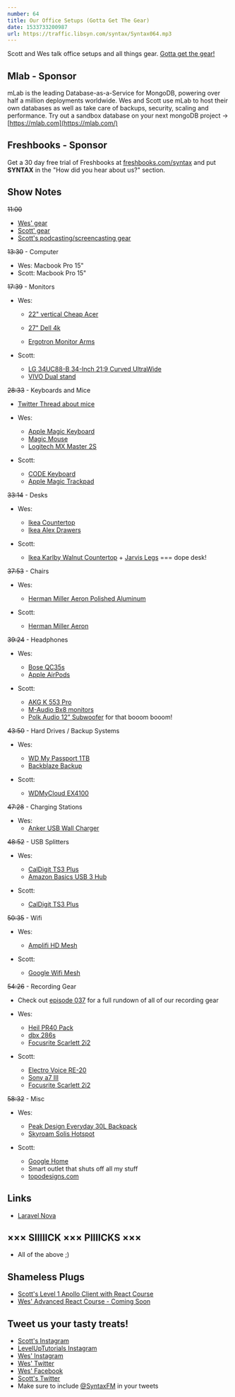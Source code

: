 ```yaml
---
number: 64
title: Our Office Setups (Gotta Get The Gear)
date: 1533733200987
url: https://traffic.libsyn.com/syntax/Syntax064.mp3
---
```


Scott and Wes talk office setups and all things gear. [Gotta get the gear!](https://www.youtube.com/watch?v=R3SFqV0hMyo)

## Mlab - Sponsor

mLab is the leading Database-as-a-Service for MongoDB, powering over half a million deployments worldwide. Wes and Scott use mLab to host their own databases as well as take care of backups, security, scaling and performance. Try out a sandbox database on your next mongoDB project → [https://mlab.com](https://mlab.com/)

## Freshbooks - Sponsor

Get a 30 day free trial of Freshbooks at [freshbooks.com/syntax](https://freshbooks.com/syntax) and put **SYNTAX** in the "How did you hear about us?" section.

## Show Notes

~~11:00~~

* [Wes' gear](https://wesbos.com/uses)
* [Scott' gear](https://www.leveluptutorials.com/my-gear)
* [Scott's podcasting/screencasting gear](https://kit.com/leveluptutorials/podcasting-screencasting-gear)

~~13:30~~ - Computer

* Wes: Macbook Pro 15"
* Scott: Macbook Pro 15"

~~17:39~~ - Monitors

* Wes:
  * [22" vertical Cheap Acer](https://amzn.to/2vkXomG)

  * [27" Dell 4k](https://amzn.to/2Mo3NnO)
  * [Ergotron Monitor Arms](https://amzn.to/2voS9CF)

* Scott:
  * [LG 34UC88-B 34-Inch 21:9 Curved UltraWide](http://amzn.to/2F0sLsU)
  * [VIVO Dual stand](https://amzn.to/2AREOI2)

~~28:33~~ - Keyboards and Mice

* [Twitter Thread about mice](https://twitter.com/wesbos/status/1007671082915192834)

* Wes:
  * [Apple Magic Keyboard](https://amzn.to/2nhTx5M)
  * [Magic Mouse](https://amzn.to/2ATwRT4)
  * [Logitech MX Master 2S](https://amzn.to/2ALF7nR)

* Scott:
  * [CODE Keyboard](https://blog.codinghorror.com/the-code-keyboard/)
  * [Apple Magic Trackpad](https://www.amazon.com/Apple-Magic-Trackpad-2-MJ2R2LL/dp/B016QO5YWC/ref=sr_1_3?s=electronics&ie=UTF8&qid=1533676132&sr=1-3&keywords=Apple+Magic+Trackpad)

~~33:14~~ - Desks

* Wes:
  * [Ikea Countertop](https://www.ikea.com/ca/en/catalog/products/20274961/)
  * [Ikea Alex Drawers](https://www.ikea.com/ca/en/catalog/products/10373037/)

* Scott:
  * [Ikea Karlby Walnut Countertop](https://www.ikea.com/us/en/catalog/products/70335212/#/70335212) + [Jarvis Legs](https://www.amazon.com/Jarvis-Standing-Desk-Frame-Only/dp/B01N023V8B/ref=sr_1_1?ie=UTF8&qid=1533695529&sr=8-1&keywords=jarvis+legs) === dope desk!

~~37:53~~ - Chairs

* Wes:
  * [Herman Miller Aeron Polished Aluminum](http://www.amazon.com/gp/product/B000LTAO8S/ref=as_li_qf_sp_asin_il_tl?ie=UTF8&camp=1789&creative=9325&creativeASIN=B000LTAO8S&linkCode=as2&tag=webo080-20&linkId=6G4M6ZR4CYKT3TM5)

* Scott:
  * [Herman Miller Aeron](https://www.amazon.com/Herman-Miller-Chair-Size-Adjustable-Arms-lumbar/dp/B00TXS2FR6/ref=sr_1_1_sspa?ie=UTF8&qid=1533695947&sr=8-1-spons&keywords=Herman+Miller+Aeron&psc=1)

~~39:24~~ - Headphones

* Wes:
  * [Bose QC35s](https://amzn.to/2OOcY2y)
  * [Apple AirPods](https://www.apple.com/shop/product/MMEF2AM/A/airpods)

* Scott:
  * [AKG K 553 Pro](https://www.amazon.com/AKG-3280H00100-K-553-Pro/dp/B00X3MT7F6/ref=sr_1_1?ie=UTF8&qid=1533695990&sr=8-1&keywords=AKG+k553+Pro)
  * [M-Audio Bx8 monitors](https://www.amazon.com/M-Audio-BX8-D3-Powered-Reference/dp/B01J66ZEE0/ref=sr_1_1?ie=UTF8&qid=1533696043&sr=8-1&keywords=M-Audio+Bx8+monitors)
  * [Polk Audio 12” Subwoofer](https://www.amazon.com/Polk-Audio-12-Inch-Powered-Subwoofer/dp/B000092TT0/ref=sr_1_3?ie=UTF8&qid=1533696133&sr=8-3&keywords=polk+audio+12+subwoofer) for that booom booom!

~~43:50~~ - Hard Drives / Backup Systems

* Wes:
  * [WD My Passport 1TB](https://amzn.to/2AHKsg1)
  * [Backblaze Backup](https://secure.backblaze.com/r/008x60)

* Scott:
  * [WDMyCloud EX4100](https://www.amazon.com/EX4100-Diskless-Network-Attached-Storage/dp/B00TB8XMR0/ref=sr_1_1?s=electronics&ie=UTF8&qid=1533696680&sr=1-1&keywords=wd+mycloud+ex4100)


~~47:28~~ - Charging Stations

* Wes:
  * [Anker USB Wall Charger](https://amzn.to/2M0da13)

~~48:52~~ - USB Splitters

* Wes:
  * [CalDigit TS3 Plus](https://amzn.to/2voCKSP)
  * [Amazon Basics USB 3 Hub](https://amzn.to/2AMPHLo)

* Scott:
  * [CalDigit TS3 Plus](https://amzn.to/2voCKSP)

~~50:35~~ - Wifi

* Wes:
  * [Amplifi HD Mesh](https://amzn.to/2AMQrQG)

* Scott:
  * [Google Wifi Mesh](https://www.amazon.com/Google-WiFi-system-3-Pack-replacement/dp/B01MAW2294/ref=sr_1_1_sspa?s=electronics&ie=UTF8&qid=1533697191&sr=1-1-spons&keywords=Google+Wifi+Mesh&psc=1)

~~54:26~~ - Recording Gear

* Check out [episode 037](https://syntax.fm/show/037/recording-screencasts-hardware-software-dos-and-don-ts) for a full rundown of all of our recording gear

* Wes:
  * [Heil PR40 Pack](https://amzn.to/2AIur9q)
  * [dbx 286s](https://www.amazon.com/dbx-286s-Microphone-Preamp-Processor/dp/B004LWH79A/ref=sr_1_2?s=electronics&ie=UTF8&qid=1533697367&sr=1-2&keywords=dbx286s)
  * [Focusrite Scarlett 2i2](https://www.amazon.com/Focusrite-Scarlett-Audio-Interface-Tools/dp/B01E6T56EA/ref=sr_1_3?s=electronics&ie=UTF8&qid=1533696603&sr=1-3&keywords=scarlett+2i2)

* Scott:
  * [Electro Voice RE-20](https://www.amazon.com/Electro-Voice-RE-20-Cardioid-Microphone/dp/B000Z7LLQ0/ref=sr_1_1?s=musical-instruments&ie=UTF8&qid=1533696508&sr=1-1&keywords=re20)
  * [Sony a7 III](https://www.amazon.com/Sony-Full-Frame-Mirrorless-Interchangeable-Lens-ILCE7M3/dp/B07B43WPVK/ref=sr_1_1?s=photo&ie=UTF8&qid=1533696572&sr=1-1&keywords=Sony+A7iii)
  * [Focusrite Scarlett 2i2](https://www.amazon.com/Focusrite-Scarlett-Audio-Interface-Tools/dp/B01E6T56EA/ref=sr_1_3?s=electronics&ie=UTF8&qid=1533696603&sr=1-3&keywords=scarlett+2i2)

~~58:32~~ - Misc

* Wes:
  * [Peak Design Everyday 30L Backpack](https://amzn.to/2Kw8hHk)
  * [Skyroam Solis Hotspot](https://amzn.to/2nhK4eo)

* Scott:
  * [Google Home](https://store.google.com/us/product/google_home?hl=en-US)
  * Smart outlet that shuts off all my stuff
  * [topodesigns.com](https://topodesigns.com/)

## Links
* [Laravel Nova](https://nova.laravel.com/)

## ××× SIIIIICK ××× PIIIICKS ×××

* All of the above ;)

## Shameless Plugs

* [Scott's Level 1 Apollo Client with React Course](https://www.leveluptutorials.com/tutorials/level-1-apollo-client-with-react)
* [Wes' Advanced React Course - Coming Soon](https://wesbos.com/courses)

## Tweet us your tasty treats!

* [Scott's Instagram](https://www.instagram.com/stolinski/)
* [LevelUpTutorials Instagram](https://www.instagram.com/LevelUpTutorials/)
* [Wes' Instagram](https://www.instagram.com/wesbos/)
* [Wes' Twitter](https://twitter.com/wesbos)
* [Wes' Facebook](https://www.facebook.com/wesbos.developer)
* [Scott's Twitter](https://twitter.com/stolinski)
* Make sure to include [@SyntaxFM](https://twitter.com/SyntaxFM) in your tweets
